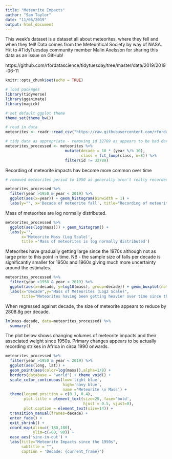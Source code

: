 ```yaml
---
title: "Meteorite Impacts"
author: "Sam Taylor"
date: "11/06/2019"
output: html_document
---
```


This week's dataset is a dataset all about meteorites, where they fell and when they fell! Data comes from the Meteoritical Society by way of NASA. H/t to #TidyTuesday community member Malin Axelsson for sharing this data as an issue on GitHub!

https://github.com/rfordatascience/tidytuesday/tree/master/data/2019/2019-06-11 

```r
knitr::opts_chunk$set(echo = TRUE)
```

```r

# load packages
library(tidyverse)
library(gganimate)
library(magick)

# set default ggplot theme
theme_set(theme_bw())

# read in data
meteorites <- readr::read_csv("https://raw.githubusercontent.com/rfordatascience/tidytuesday/master/data/2019/2019-06-11/meteorites.csv") 

# tidy data as appropriate - removing id 32789 as appears to be bad data.
meteorites_processed <- meteorites %>% 
                          mutate(decade = 10 * (year %/% 10),
                                 class = fct_lump(class, n=8)) %>%
                          filter(id != 32789) 

```

Recording of meteorite impacts hav become more common over time

```r

# removed meteorites period to 1950 as generally aren't really recorded. In addition, anything post 2019 (current year) is also removed.

meteorites_processed %>% 
  filter(year >1950 & year < 2019) %>% 
  ggplot(aes(x=year)) + geom_histogram(binwidth = 1) +
  labs(y="", x='Decade of meteorite fall', title="Recording of meteorite falls only really began post 1970")

```

Mass of meteorites are log normally distributed. 

```r

meteorites_processed %>% 
  ggplot(aes(log(mass))) + geom_histogram() +
  labs(y='',
       x='Meteorite Mass (Log Scale)',
       title ='Mass of meteorites is log normally distributed')
```

Meteorites have gradually getting large since the 1970s although not as large prior to this point in time. NB - the sample size of falls per decade is significantly smaller for 1950s and 1960s giving much more uncertainty around the estimates.

```r
meteorites_processed %>% 
  filter(year >1950 & year < 2019) %>% 
  ggplot(aes(x=decade, y=log10(mass), group=decade)) + geom_boxplot(notch=T) +
  labs(x="Decade",y="Mass of Meteorites (Log2 Scale)",
       title="Meteorites having been getting heavier over time since the 1970s") 
```

When regressed against decade, the size of meteorite appears to reduce by 2808.8g per decade.

```r
lm(mass~decade, data=meteorites_processed) %>% 
  summary()
```

The plot below shows changing volumes of meteorite impacts and their associated weight since 1950s. Primary changes appears to be actually recording strikes in Africa in circa 1990 onwards.

```r

meteorites_processed %>% 
  filter(year >1950 & year < 2019) %>% 
  ggplot(aes(long, lat)) +    
  geom_point(aes(color=log(mass)),alpha=1/8) +
  borders(database = "world") + theme_void() + 
  scale_color_continuous(low='light blue',
                         high='navy blue',
                         name ='Meteorite \n Mass') +
  theme(legend.position = c(0.1, 0.4),
        plot.title = element_text(size=25, face='bold',
                                  hjust = 0.5, vjust=0),
        plot.caption = element_text(size=14)) +
  transition_manual(frames=decade) +
  enter_fade() + 
  exit_shrink() +
  coord_map(xlim=c(-180,180),
            ylim=c(-60, 90)) + 
  ease_aes('sine-in-out') +
  labs(title="Meteorite Impacts since the 1950s",
       subtitle = "",
       caption = 'Decade: {current_frame}')

```

